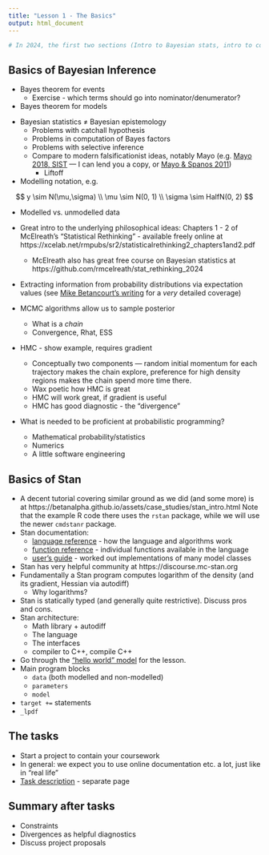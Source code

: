 ```yaml
---
title: "Lesson 1 - The Basics"
output: html_document
---
```


```r
# In 2024, the first two sections (Intro to Bayesian stats, intro to computations) took ~45 mins each, the third section (Intro to Stan) took about 30 minutes
```


## Basics of Bayesian Inference

- Bayes theorem for events
  - Exercise - which terms should go into nominator/denumerator?
- Bayes theorem for models

\begin{gather*}
    \pi_\text{joint}(y, \theta) = \pi_\text{obs}(y | \theta) \pi_\text{prior}(\theta)\\
    \pi_\text{marg}\left(y \right) = \int_\Theta \mathrm{d} \theta \: \pi_{\text{obs}}(y | \theta) \pi_\text{prior}(\theta)\\
    \pi_\text{post}(\theta | y) = \frac{\pi_\text{obs}(y | \theta) \pi_\text{prior}(\theta)}{\pi_\text{marg}\left(y \right)}.
\end{gather*}


- Bayesian statistics $\neq$ Bayesian epistemology
  - Problems with catchall hypothesis
  - Problems in computation of Bayes factors
  - Problems with selective inference
  - Compare to modern falsificationist ideas, notably Mayo (e.g. [Mayo 2018, SIST](https://www.cambridge.org/core/books/statistical-inference-as-severe-testing/D9DF409EF568090F3F60407FF2B973B2) --- I can lend you a copy, or [Mayo & Spanos 2011](https://doi.org/10.1016/B978-0-444-51862-0.50005-8))
    - Liftoff
- Modelling notation, e.g.

$$
y \sim N(\mu,\sigma) \\
\mu \sim N(0, 1) \\
\sigma \sim HalfN(0, 2)
$$

- Modelled vs. unmodelled data
- Great intro to the underlying philosophical ideas: Chapters 1 - 2 of McElreath's "Statistical Rethinking" - available freely online at https://xcelab.net/rmpubs/sr2/statisticalrethinking2_chapters1and2.pdf
  - McElreath also has great free course on Bayesian statistics at https://github.com/rmcelreath/stat_rethinking_2024
  
- Extracting information from probability distributions via expectation values (see [Mike Betancourt's writing](https://betanalpha.github.io/assets/case_studies/probabilistic_computation.html) for a _very_ detailed coverage)

- MCMC algorithms allow us to sample posterior
  - What is a _chain_
  - Convergence, Rhat, ESS
- HMC - show example, requires gradient
  - Conceptually two components --- random initial momentum for each trajectory 
    makes the chain explore, preference for high density regions makes the chain spend more time there.
  - Wax poetic how HMC is great
  - HMC will work great, if gradient is useful
  - HMC has good diagnostic - the "divergence"
  

- What is needed to be proficient at probabilistic programming?
  - Mathematical probability/statistics
  - Numerics
  - A little software engineering

## Basics of Stan

- A decent tutorial covering similar ground as we did (and some more) is at https://betanalpha.github.io/assets/case_studies/stan_intro.html Note that the example R code there uses the `rstan` package, while we will use the newer `cmdstanr` package.
- Stan documentation: 
  - [language reference](https://mc-stan.org/docs/reference-manual/index.html) - how the language and algorithms work
  - [function reference](https://mc-stan.org/docs/functions-reference/index.html) - individual functions available in the language
  - [user's guide](https://mc-stan.org/docs/stan-users-guide/index.html) - worked out implementations of many model classes 
- Stan has very helpful community at https://discourse.mc-stan.org
- Fundamentally a Stan program computes logarithm of the density (and its gradient, Hessian via autodiff)
  - Why logarithms?
- Stan is statically typed (and generally quite restrictive). Discuss pros and cons.
- Stan architecture: 
  - Math library + autodiff
  - The language
  - The interfaces
  - compiler to C++, compile C++
- Go through the ["hello world" model](stan/lesson1/initial.stan) for the lesson.
- Main program blocks
  - `data` (both modelled and non-modelled)
  - `parameters`
  - `model`
- `target += ` statements
- `_lpdf`

## The tasks

- Start a project to contain your coursework
- In general: we expect you to use online documentation etc. a lot, just like
in "real life"
- [Task description](lesson1-tasks.html) - separate page

## Summary after tasks

- Constraints
- Divergences as helpful diagnostics
- Discuss project proposals

